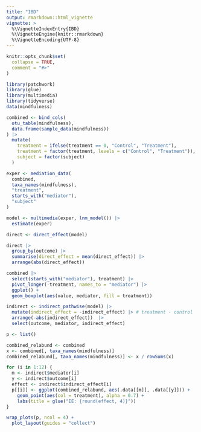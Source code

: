 ```yaml
---
title: "IBD"
output: rmarkdown::html_vignette
vignette: >
  %\VignetteIndexEntry{IBD}
  %\VignetteEngine{knitr::rmarkdown}
  %\VignetteEncoding{UTF-8}
---
```


```r
knitr::opts_chunk$set(
  collapse = TRUE,
  comment = "#>"
)
```

```r
library(patchwork)
library(glue)
library(multimedia)
library(tidyverse)
data(mindfulness)
```

```r
combined <- bind_cols(
  otu_table(mindfulness),
  data.frame(sample_data(mindfulness))
) |>
  mutate(
    treatment = ifelse(treatment == 0, "Control", "Treatment"),
    treatment = factor(treatment, levels = c("Control", "Treatment")),
    subject = factor(subject)
  )

exper <- mediation_data(
  combined,
  taxa_names(mindfulness),
  "treatment", 
  starts_with("mediator"),
  "subject"
)
```

```r
model <- multimedia(exper, lnm_model()) |>
  estimate(exper)
```

```r
direct <- direct_effect(model)

direct |>
  group_by(outcome) |>
  summarise(direct_effect = mean(direct_effect)) |>
  arrange(abs(direct_effect))
```

```r
combined |>
  select(starts_with("mediator"), treatment) |>
  pivot_longer(-treatment, names_to = "mediator") |>
  ggplot() +
  geom_boxplot(aes(value, mediator, fill = treatment))
```

```r
indirect <- indirect_pathwise(model) |>
  mutate(indirect_effect = -indirect_effect) |> # treatment - control
  arrange(-abs(indirect_effect))  |>
  select(outcome, mediator, indirect_effect)
```

```r
p <- list()

combined_relabund <- combined
x <- combined[, taxa_names(mindfulness)]
combined_relabund[, taxa_names(mindfulness)] <- x / rowSums(x)

for (i in 1:12) {
  m <- indirect$mediator[i]
  y <- indirect$outcome[i]
  effect <- indirect$indirect_effect[i]
  p[[i]] <- ggplot(combined_relabund, aes(.data[[m]], .data[[y]])) +
    geom_point(aes(col = treatment), alpha = 0.7) +
    labs(title = glue("IE: {round(effect, 4)}"))
}

wrap_plots(p, ncol = 4) +
  plot_layout(guides = "collect")
```
